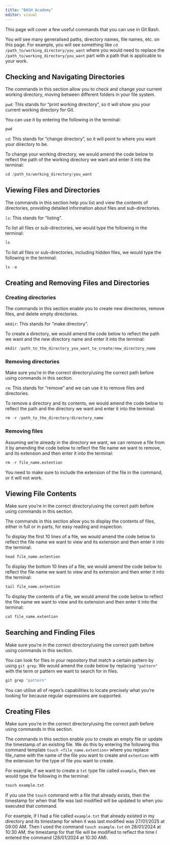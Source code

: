 ```yaml
---
title: "BASH Academy"
editor: visual
---
```


This page will cover a few useful commands that you can use in Git Bash. 

:::{.callout-note}

You will see many generalised paths, directory names, file names, etc. on this page. For example, you will see something like `cd /path_to/working_directory/you_want` where you would need to replace the `/path_to/working_directory/you_want` part with a path that is applicable to your work.

:::

## Checking and Navigating Directories

The commands in this section allow you to check and change your current working directory, moving between different folders in your file system.

`pwd`: This stands for "print working directory", so it will show you your current working directory for Git.

You can use it by entering the following in the terminal: 

```r

pwd

```


`cd`: This stands for "change directory", so it will point to where you want your directory to be.

To change your working directory, we would amend the code below to reflect the path of the working directory we want and enter it into the terminal: 

```r

cd /path_to/working_directory/you_want

```

 
## Viewing Files and Directories

The commands in this section help you list and view the contents of directories, providing detailed information about files and sub-directories.

`ls`: This stands for "listing".

To list all files or sub-directories, we would type the following in the terminal: 

```r

ls

```


To list all files or sub-directories, including hidden files, we would type the following in the terminal: 

```r

ls -a

```


## Creating and Removing Files and Directories

### Creating directories 

The commands in this section enable you to create new directories, remove files, and delete empty directories.


`mkdir`: This stands for "make directory".

To create a directory, we would amend the code below to reflect the path we want and the new directory name and enter it into the terminal: 

```r

mkdir /path_to_the_directory_you_want_to_create/new_directory_name

```

### Removing directories 

:::{.callout-important}

Make sure you're in the correct directory/using the correct path before using commands in this section.
:::

`rm`: This stands for "remove" and we can use it to remove files and directories.

To remove a directory and its contents, we would amend the code below to reflect the path and the directory we want and enter it into the terminal: 


```r

rm -r /path_to_the_directory/directory_name

```

### Removing files

 
Assuming we're already in the directory we want, we can remove a file from it by amending the code below to reflect the file name we want to remove, and its extension and then enter it into the terminal: 


```r

rm -r file_name.extention

```

You need to make sure to include the extension of the file in the command, or it will not work. 

## Viewing File Contents

:::{.callout-important}

Make sure you're in the correct directory/using the correct path before using commands in this section.
:::

The commands in this section allow you to display the contents of files, either in full or in parts, for easy reading and inspection.

To display the first 10 lines of a file, we would amend the code below to reflect the file name we want to view and its extension and then enter it into the terminal:


```r

head file_name.extention

```


To display the bottom 10 lines of a file, we would amend the code below to reflect the file name we want to view and its extension and then enter it into the terminal:

```r

tail file_name.extention

```

To display the contents of a file, we would amend the code below to reflect the file name we want to view and its extension and then enter it into the terminal:

```r

cat file_name.extention

```

## Searching and Finding Files

:::{.callout-important}

Make sure you're in the correct directory/using the correct path before using commands in this section.
:::

You can look for files in your repository that match a certain pattern by using `git grep`. We would amend the code below by replacing `"pattern"` with the term or pattern we want to search for in files. 


```r

git grep "pattern"

```

You can utilise all of regex's capabilities to locate precisely what you're looking for because regular expressions are supported.

## Creating Files

:::{.callout-important}

Make sure you're in the correct directory/using the correct path before using commands in this section.
:::

The commands in this section enable you to  create an empty file or update the timestamp of an existing file. We do this by entering the following this command template `touch <file_name.extention>` where you replace file_name with the name of the file you want to create and `extention` with the extension for the type of file you want to create. 


For example, if we want to create a `txt` type file called `example`, then we would type the following in the terminal:


```r

touch example.txt

```


If you use the `touch` command with a file that already exists, then the timestamp for when that file was last modified will be updated to when you executed that command. 

For example, if I had a file called `example.txt` that already existed in my directory and its timestamp for when it was last modified was 27/01/2025 at 09:00 AM. Then I used the command `touch example.txt` on 28/01/2024 at 10:30 AM, the timestamp for that file will be modified to reflect the time I entered the command (28/01/2024 at 10:30 AM).
